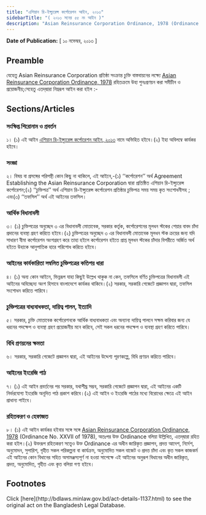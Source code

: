 ```yaml
---
title: "এশিয়ান রি-ইন্স্যুরেন্স কর্পোরেশন আইন, ২০১৩"
sidebarTitle: "( ২০১৩ সনের ৫৫ নং আইন )"
description: "Asian Reinsurance Corporation Ordinance, 1978 (Ordinance No. XXVII of 1978) রহিতক্রমে উহা পুনঃপ্রণয়নের উদ্দেশ্যে প্রণীত আইন"
---
```


**Date of Publication:** [ ১০ নভেম্বর, ২০১৩ ]

## Preamble

যেহেতু Asian Reinsurance Corporation প্রতিষ্ঠা সংক্রান্ত চুক্তি বাস্তবায়নের লক্ষ্যে [Asian Reinsurance Corporation Ordinance, 1978](/laws/act-575 "Asian Reinsurance Corporation Ordinance, 1978") রহিতক্রমে উহা পুনঃপ্রণয়ন করা সমীচীন ও প্রয়োজনীয়;সেহেতু এতদ্‌দ্বারা নিম্নরূপ আইন করা হইল :-

## Sections/Articles

### সংক্ষিপ্ত শিরোনাম ও প্রবর্তন

১। (১) এই আইন [এশিয়ান রি-ইন্স্যুরেন্স কর্পোরেশন আইন, ২০১৩](/laws/act-1137 "এশিয়ান রি-ইন্স্যুরেন্স কর্পোরেশন আইন, ২০১৩") নামে অভিহিত হইবে।(২) ইহা অবিলম্বে কার্যকর হইবে।

### সংজ্ঞা

২। বিষয় বা প্রসঙ্গের পরিপন্থী কোন কিছু না থাকিলে, এই আইনে,-(১) ‘‘কর্পোরেশন’’ অর্থ Agreement Establishing the Asian Reinsurance Corporation দ্বারা প্রতিষ্ঠিত এশিয়ান রি-ইন্স্যুরেন্স কর্পোরেশন;(২) ‘‘চুক্তিপত্র’’ অর্থ এশিয়ান রি-ইন্স্যুরেন্স কর্পোরেশন প্রতিষ্ঠার চুক্তিপত্র সময় সময় কৃত সংশোধনীসহ ; এবং(৩) ‘‘তফসিল’’ অর্থ এই আইনের তফসিল।

### আর্থিক বিধানাবলী

৩। (১) চুক্তিপত্রের অনুচ্ছেদ ৩ এর বিধানাবলী মোতাবেক, সরকার কর্তৃক, কর্পোরেশনের মূলধন স্টকের শেয়ার বাবদ চাঁদা প্রদানের ব্যবস্থা গ্রহণ করিতে হইবে।(২) চুক্তিপত্রের অনুচ্ছেদ ৩ এর বিধানাবলী মোতাবেক মূলধন স্টক ক্রয়ের জন্য যদি সাধারণ বীমা কর্পোরেশন অংশগ্রহণ করে তাহা হইলে কর্পোরেশন হইতে প্রাপ্ত মূলধন স্টকের চাঁদার বিপরীতে অর্জিত অর্থ হইতে উহাকে আনুপাতিক হারে পরিশোধ করিতে হইবে।

### আইনের কার্যকারিতা সন্বলিত চুক্তিপত্রের কতিপয় ধারা

৪। (১) অন্য কোন আইনে, ভিন্নরূপ যাহা কিছুই উল্লেখ থাকুক না কেন, তফসিলে বর্ণিত চুক্তিপত্রের বিধানাবলী এই আইনের অবিচ্ছেদ্য অংশ হিসাবে বাংলাদেশে কার্যকর থাকিবে।(২) সরকার, সরকারি গেজেটে প্রজ্ঞাপন দ্বারা, তফসিল সংশোধন করিতে পারিবে।

### চুক্তিপত্রের বাধ্যবাধকতা, দায়িত্ব পালন, ইত্যাদি

৫। সরকার, চুক্তি মোতাবেক কর্পোরেশনকে আর্থিক বাধ্যবাধকতা এবং অন্যান্য দায়িত্ব পালনে সক্ষম করিবার জন্য যে ধরনের পদক্ষেপ ও ব্যবস্থা গ্রহণ প্রয়োজনীয় মনে করিবে, সেই সকল ধরনের পদক্ষেপ ও ব্যবস্থা গ্রহণ করিতে পারিবে।

### বিধি প্রণয়নের ক্ষমতা

৬। সরকার, সরকারি গেজেটে প্রজ্ঞাপন দ্বারা, এই আইনের উদ্দেশ্য পূরণকল্পে, বিধি প্রণয়ন করিতে পারিবে।

### আইনের ইংরেজি পাঠ

৭। (১) এই আইন প্রবর্তনের পর সরকার, যথাশীঘ্র সম্ভব, সরকারি গেজেটে প্রজ্ঞাপন দ্বারা, এই আইনের একটি নির্ভরযোগ্য ইংরেজি অনূদিত পাঠ প্রকাশ করিবে।(২) এই আইন ও ইংরেজি পাঠের মধ্যে বিরোধের ক্ষেত্রে এই আইন প্রাধান্য পাইবে।

### রহিতকরণ ও হেফাজত

৮। (১) এই আইন কার্যকর হইবার সঙ্গে সঙ্গে [Asian Reinsurance Corporation Ordinance, 1978](/laws/act-575 "Asian Reinsurance Corporation Ordinance, 1978") (Ordinance No. XXVII of 1978), অতঃপর উক্ত Ordinance বলিয়া উল্লিখিত, এতদ্‌দ্বারা রহিত করা হইল।(২) উক্তরূপ রহিতকরণ সত্ত্বেও উক্ত Ordinance এর অধীন জারিকৃত প্রজ্ঞাপন, প্রদত্ত আদেশ, নির্দেশ, অনুমোদন, সুপারিশ, গৃহীত সকল পরিকল্পনা বা কার্যক্রম, অনুমোদিত সকল বাজেট ও প্রদত্ত চাঁদা এবং কৃত সকল কাজকর্ম এই আইনের কোন বিধানের সহিত অসামঞ্জস্যপূর্ণ না হওয়া সাপেক্ষে এই আইনের অনুরূপ বিধানের অধীন জারিকৃত, প্রদত্ত, অনুমোদিত, গৃহীত এবং কৃত বলিয়া গণ্য হইবে।

## Footnotes

<Note>
  Click [here](http://bdlaws.minlaw.gov.bd/act-details-1137.html) to see the original act on the Bangladesh Legal Database.
</Note>
